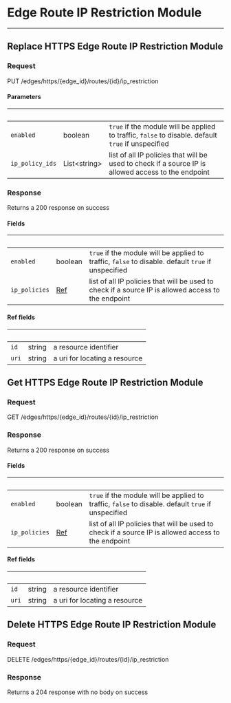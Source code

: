 
# Edge Route IP Restriction Module

---

## Replace HTTPS Edge Route IP Restriction Module

### Request

PUT /edges/https/{edge_id}/routes/{id}/ip_restriction

<EdgeRouteIPRestrictionModuleReplaceRequest />

#### Parameters

| &nbsp;          | &nbsp;             | &nbsp;                                                                                              |
| --------------- | ------------------ | --------------------------------------------------------------------------------------------------- |
| `enabled`       | boolean            | `true` if the module will be applied to traffic, `false` to disable. default `true` if unspecified  |
| `ip_policy_ids` | List&lt;string&gt; | list of all IP policies that will be used to check if a source IP is allowed access to the endpoint |

### Response

Returns a 200 response on success

<EdgeRouteIPRestrictionModuleReplaceResponse />

#### Fields

| &nbsp;        | &nbsp;             | &nbsp;                                                                                              |
| ------------- | ------------------ | --------------------------------------------------------------------------------------------------- |
| `enabled`     | boolean            | `true` if the module will be applied to traffic, `false` to disable. default `true` if unspecified  |
| `ip_policies` | [Ref](#ref-fields) | list of all IP policies that will be used to check if a source IP is allowed access to the endpoint |

#### Ref fields

| &nbsp; | &nbsp; | &nbsp;                        |
| ------ | ------ | ----------------------------- |
| `id`   | string | a resource identifier         |
| `uri`  | string | a uri for locating a resource |

## Get HTTPS Edge Route IP Restriction Module

### Request

GET /edges/https/{edge_id}/routes/{id}/ip_restriction

<EdgeRouteIPRestrictionModuleGetRequest />

### Response

Returns a 200 response on success

<EdgeRouteIPRestrictionModuleGetResponse />

#### Fields

| &nbsp;        | &nbsp;             | &nbsp;                                                                                              |
| ------------- | ------------------ | --------------------------------------------------------------------------------------------------- |
| `enabled`     | boolean            | `true` if the module will be applied to traffic, `false` to disable. default `true` if unspecified  |
| `ip_policies` | [Ref](#ref-fields) | list of all IP policies that will be used to check if a source IP is allowed access to the endpoint |

#### Ref fields

| &nbsp; | &nbsp; | &nbsp;                        |
| ------ | ------ | ----------------------------- |
| `id`   | string | a resource identifier         |
| `uri`  | string | a uri for locating a resource |

## Delete HTTPS Edge Route IP Restriction Module

### Request

DELETE /edges/https/{edge_id}/routes/{id}/ip_restriction

<EdgeRouteIPRestrictionModuleDeleteRequest />

### Response

Returns a 204 response with no body on success
